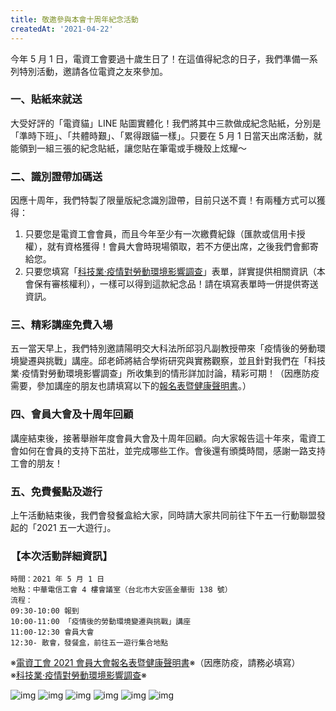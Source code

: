 ```yaml
---
title: 敬邀參與本會十周年紀念活動
createdAt: '2021-04-22'
---
```


今年 5 月 1 日，電資工會要過十歲生日了！在這值得紀念的日子，我們準備一系列特別活動，邀請各位電資之友來參加。

### 一、貼紙來就送

大受好評的「電資貓」LINE 貼圖實體化！我們將其中三款做成紀念貼紙，分別是「準時下班」、「共體時艱」、「累得跟貓一樣」。只要在 5 月 1 日當天出席活動，就能領到一組三張的紀念貼紙，讓您貼在筆電或手機殼上炫耀～

### 二、識別證帶加碼送

因應十周年，我們特製了限量版紀念識別證帶，目前只送不賣！有兩種方式可以獲得：

1. 只要您是電資工會會員，而且今年至少有一次繳費紀錄（匯款或信用卡授權），就有資格獲得！會員大會時現場領取，若不方便出席，之後我們會郵寄給您。
2. 只要您填寫「[科技業‧疫情對勞動環境影響調查](https://forms.gle/pjg2VR9TZawHattv7)」表單，詳實提供相關資訊（本會保有審核權利），一樣可以得到這款紀念品！請在填寫表單時一併提供寄送資訊。

### 三、精彩講座免費入場

五一當天早上，我們特別邀請陽明交大科法所邱羽凡副教授帶來「疫情後的勞動環境變遷與挑戰」講座。邱老師將結合學術研究與實務觀察，並且針對我們在「科技業‧疫情對勞動環境影響調查」所收集到的情形詳加討論，精彩可期！（因應防疫需要，參加講座的朋友也請填寫以下的[報名表暨健康聲明書](https://forms.gle/kFeBbDwGWc5YwABS6)。）

### 四、會員大會及十周年回顧

講座結束後，接著舉辦年度會員大會及十周年回顧。向大家報告這十年來，電資工會如何在會員的支持下茁壯，並完成哪些工作。會後還有頒獎時間，感謝一路支持工會的朋友！

### 五、免費餐點及遊行

上午活動結束後，我們會發餐盒給大家，同時請大家共同前往下午五一行動聯盟發起的「2021 五一大遊行」。

### 【本次活動詳細資訊】

```
時間：2021 年 5 月 1 日
地點：中華電信工會 4 樓會議室（台北市大安區金華街 138 號）
流程：
09:30-10:00 報到
10:00-11:00 「疫情後的勞動環境變遷與挑戰」講座
11:00-12:30 會員大會
12:30- 散會，發餐盒，前往五一遊行集合地點
```

※[電資工會 2021 會員大會報名表暨健康聲明書](https://forms.gle/kFeBbDwGWc5YwABS6)※（因應防疫，請務必填寫）  
※[科技業‧疫情對勞動環境影響調查](https://forms.gle/pjg2VR9TZawHattv7)※

![img](/images/20210422/1.png)
![img](/images/20210422/2.png)
![img](/images/20210422/3.png)
![img](/images/20210422/4.png)
![img](/images/20210422/5.png)
![img](/images/20210422/6.png)

